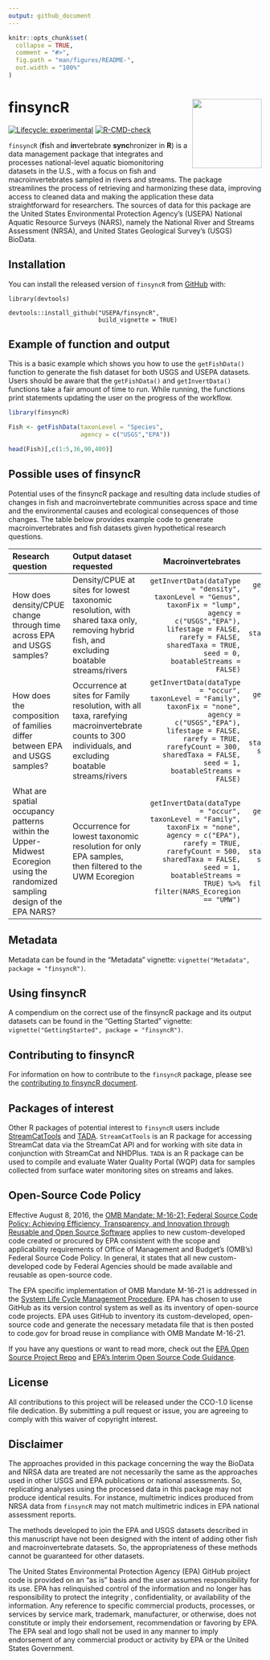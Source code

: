 ```yaml
---
output: github_document
---
```


<!-- README.md is generated from README.Rmd. Please edit that file -->

```r
knitr::opts_chunk$set(
  collapse = TRUE,
  comment = "#>",
  fig.path = "man/figures/README-",
  out.width = "100%"
)
```

# finsyncR <a href="https://usepa.github.io/finsyncR/"><img src="man/figures/logo.png" align="right" height="138" /></a>

<!-- badges: start -->
[![Lifecycle: experimental](https://img.shields.io/badge/lifecycle-stable-green.svg)](https://lifecycle.r-lib.org/articles/stages.html#stable)
[![R-CMD-check](https://github.com/USEPA/finsyncR/actions/workflows/R-CMD-check.yaml/badge.svg)](https://github.com/USEPA/finsyncR/actions/workflows/R-CMD-check.yaml)
<!-- badges: end -->

`finsyncR` (**f**ish and **in**vertebrate **sync**hronizer in **R**) is a data management package that integrates and processes national-level aquatic biomonitoring datasets in the U.S., with a focus on fish and macroinvertebrates sampled in rivers and streams. The package streamlines the process of retrieving and harmonizing these data, improving access to cleaned data and making the application these data straightforward for researchers. The sources of data for this package are the United States Environmental Protection Agency’s (USEPA) National Aquatic Resource Surveys (NARS), namely the National River and Streams Assessment (NRSA), and United States Geological Survey’s (USGS) BioData. 


## Installation
You can install the released version of `finsyncR` from [GitHub](https://github.com/USEPA/finsyncR) with:


```
library(devtools)

devtools::install_github("USEPA/finsyncR",
                         build_vignette = TRUE)
```

## Example of function and output

This is a basic example which shows you how to use the `getFishData()` function to generate the fish dataset for both USGS and USEPA datasets. Users should be aware that the `getFishData()` and `getInvertData()` functions take a fair amount of time to run. While running, the functions print statements updating the user on the progress of the workflow.

```r
library(finsyncR)

Fish <- getFishData(taxonLevel = "Species",
                    agency = c("USGS","EPA"))

head(Fish)[,c(1:5,36,90,400)]
```

## Possible uses of finsyncR

Potential uses of the finsyncR package and resulting data include studies of changes in fish and macroinvertebrate communities across space and time and the environmental causes and ecological consequences of those changes. The table below provides example code to generate macroinvertebrates and fish datasets given hypothetical research questions.


| Research question                                                                                                            | Output dataset requested                                                                                                                               |                                                                                                                                                                                                                                                                         Macroinvertebrates |                                                                                                                                                                                                                        Fish |
|:-----------------------------------------------------------------------------------------------------------------------------|:-------------------------------------------------------------------------------------------------------------------------------------------------------|-------------------------------------------------------------------------------------------------------------------------------------------------------------------------------------------------------------------------------------------------------------------------------------------:|----------------------------------------------------------------------------------------------------------------------------------------------------------------------------------------------------------------------------:|
| How does density/CPUE change through time across EPA and USGS samples?                                                       | Density/CPUE at sites for lowest taxonomic resolution, with shared taxa only, removing hybrid fish, and excluding boatable streams/rivers              |                                  `getInvertData(dataType = "density",` <br> `taxonLevel = "Genus",` <br> `taxonFix = "lump",` <br> `agency = c("USGS","EPA"),` <br> `lifestage = FALSE,` <br> `rarefy = FALSE,` <br> `sharedTaxa = TRUE,` <br> `seed = 0,` <br> `boatableStreams = FALSE)` |          `getFishData(dataType = "density",` <br> `taxonLevel = "Species",` <br> `agency = c("USGS","EPA"),` <br> `standardize = "CPUE",` <br> `hybrids = FALSE,` <br> `sharedTaxa = TRUE,` <br> `boatableStreams = FALSE)` |
| How does the composition of families differ between EPA and USGS samples?                                                    | Occurrence at sites for Family resolution, with all taxa, rarefying macroinvertebrate counts to 300 individuals, and excluding boatable streams/rivers |          `getInvertData(dataType = "occur",` <br> `taxonLevel = "Family",` <br> `taxonFix = "none",` <br> `agency = c("USGS","EPA"),` <br> `lifestage = FALSE,` <br> `rarefy = TRUE,`<br> `rarefyCount = 300,` <br> `sharedTaxa = FALSE,` <br> `seed = 1,` <br> `boatableStreams = FALSE)` |                                    `getFishData(dataType = "occur",` <br> `taxonLevel = "Family",` <br> `agency = c("USGS","EPA"),` <br> `standardize = "none",` <br> `sharedTaxa = FALSE,` <br> `boatableStreams = FALSE)` |
| What are spatial occupancy patterns within the Upper-Midwest Ecoregion using the randomized sampling design of the EPA NARS? | Occurrence for lowest taxonomic resolution for only EPA samples, then filtered to the UWM Ecoregion                                                    | `getInvertData(dataType = "occur",` <br> `taxonLevel = "Family",` <br> `taxonFix = "none",` <br> `agency = c("EPA"),` <br> `rarefy = TRUE,`<br> `rarefyCount = 500,` <br> `sharedTaxa = FALSE,` <br> `seed = 1,` <br> `boatableStreams = TRUE) %>%` <br> `filter(NARS_Ecoregion == "UMW")` | `getFishData(dataType = "occur",` <br> `taxonLevel = "Family",` <br> `agency = c("EPA"),` <br> `standardize = "none",` <br> `sharedTaxa = FALSE,` <br> `boatableStreams = TRUE) %>%` <br> `filter(NARS_Ecoregion == "UMW")` |


## Metadata
Metadata can be found in the "Metadata" vignette: `vignette("Metadata", package = "finsyncR")`.

## Using finsyncR
A compendium on the correct use of the finsyncR package and its output datasets can be found in the "Getting Started" vignette: `vignette("GettingStarted", package = "finsyncR")`.

## Contributing to finsyncR
For information on how to contribute to the `finsyncR` package, please see the [contributing to finsyncR document](https://github.com/USEPA/finsyncR/blob/main/CONTRIBUTING.md).

## Packages of interest
Other R packages of potential interest to `finsyncR` users include [StreamCatTools](https://github.com/USEPA/StreamCatTools/) and [TADA](https://github.com/USEPA/tada). `StreamCatTools` is an R package for accessing StreamCat data via the StreamCat API and for working with site data in conjunction with StreamCat and NHDPlus. `TADA` is an R package can be used to compile and evaluate Water Quality Portal (WQP) data for samples collected from surface water monitoring sites on streams and lakes.

## Open-Source Code Policy

Effective August 8, 2016, the [OMB Mandate: M-16-21; Federal Source Code Policy: Achieving Efficiency, Transparency, and Innovation through Reusable and Open Source Software](https://obamawhitehouse.archives.gov/sites/default/files/omb/memoranda/2016/m_16_21.pdf) applies to new custom-developed code created or procured by EPA consistent with the scope and applicability requirements of Office of Management and Budget's (OMB's) Federal Source Code Policy. In general, it states that all new custom-developed code by Federal Agencies should be made available and reusable as open-source code.

The EPA specific implementation of OMB Mandate M-16-21 is addressed in the [System Life Cycle Management Procedure](https://www.epa.gov/irmpoli8/policy-procedures-and-guidance-system-life-cycle-management-slcm). EPA has chosen to use GitHub as its version control system as well as its inventory of open-source code projects. EPA uses GitHub to inventory its custom-developed, open-source code and generate the necessary metadata file that is then posted to code.gov for broad reuse in compliance with OMB Mandate M-16-21.

If you have any questions or want to read more, check out the [EPA Open Source Project Repo](https://github.com/USEPA/open-source-projects) and [EPA's Interim Open Source Code Guidance](https://www.epa.gov/developers/open-source-software-and-epa-code-repository-requirements).

## License

All contributions to this project will be released under the CCO-1.0 license file dedication. By submitting a pull request or issue, you are agreeing to comply with this waiver of copyright interest.

## Disclaimer
The approaches provided in this package concerning the way the BioData and NRSA data are treated are not necessarily the same as the approaches used in other USGS and EPA publications or national assessments.
So, replicating analyses using the processed data in this package may not produce identical results.
For instance, multimetric indices produced from NRSA data from `finsyncR` may not match multimetric indices in EPA national assessment reports.

The methods developed to join the EPA and USGS datasets described in this manuscript have not been designed with the intent of adding other fish and macroinvertebrate datasets.
So, the appropriateness of these methods cannot be guaranteed for other datasets.

The United States Environmental Protection Agency (EPA) GitHub project code is provided on an "as is" basis and the user assumes responsibility for its use. EPA has relinquished control of the information and no longer has responsibility to protect the integrity , confidentiality, or availability of the information. Any reference to specific commercial products, processes, or services by service mark, trademark, manufacturer, or otherwise, does not constitute or imply their endorsement, recommendation or favoring by EPA. The EPA seal and logo shall not be used in any manner to imply endorsement of any commercial product or activity by EPA or the United States Government.
